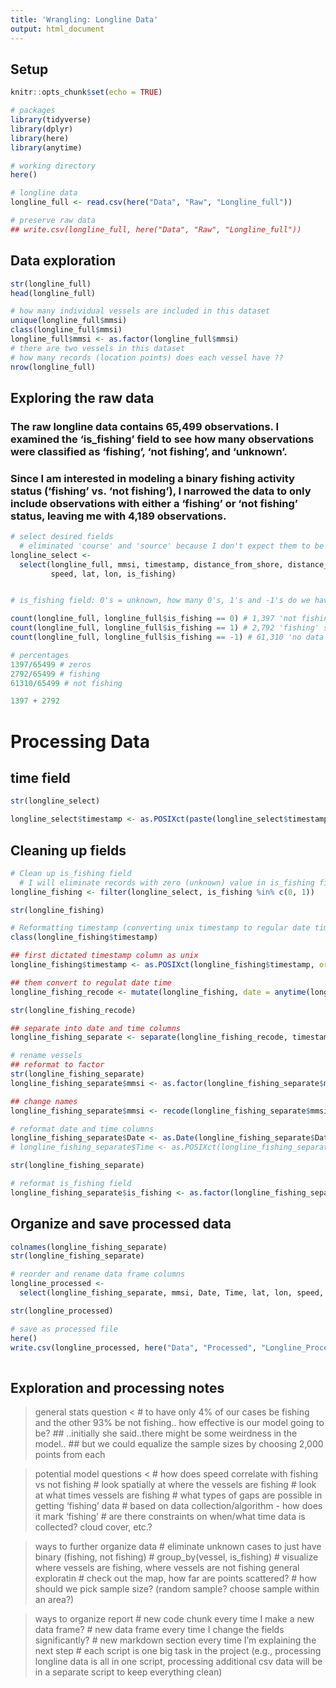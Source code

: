 ```yaml
---
title: 'Wrangling: Longline Data'
output: html_document
---
```

## Setup
```r
knitr::opts_chunk$set(echo = TRUE)

# packages
library(tidyverse)
library(dplyr)
library(here)
library(anytime)

# working directory
here()

# longline data
longline_full <- read.csv(here("Data", "Raw", "Longline_full"))

# preserve raw data
## write.csv(longline_full, here("Data", "Raw", "Longline_full"))


```

## Data exploration
```r
str(longline_full)
head(longline_full)

# how many individual vessels are included in this dataset
unique(longline_full$mmsi)
class(longline_full$mmsi)
longline_full$mmsi <- as.factor(longline_full$mmsi)
# there are two vessels in this dataset
# how many records (location points) does each vessel have ??
nrow(longline_full)
```

## Exploring the raw data
### The raw longline data contains 65,499 observations. I examined the 'is_fishing' field to see how many observations were classified as 'fishing', 'not fishing', and 'unknown'. 
### Since I am interested in modeling a binary fishing activity status ('fishing' vs. 'not fishing'), I narrowed the data to only include observations with either a 'fishing' or 'not fishing' status, leaving me with 4,189 observations.
```r
# select desired fields
  # eliminated 'course' and 'source' because I don't expect them to be as useful predictor variables, now I'm left with 8 columns
longline_select <- 
  select(longline_full, mmsi, timestamp, distance_from_shore, distance_from_port,
         speed, lat, lon, is_fishing) 


# is_fishing field: 0's = unknown, how many 0's, 1's and -1's do we have (out of 65,499 rows)

count(longline_full, longline_full$is_fishing == 0) # 1,397 'not fishing' statuses (2.13%)
count(longline_full, longline_full$is_fishing == 1) # 2,792 'fishing' statuses (4.26%)
count(longline_full, longline_full$is_fishing == -1) # 61,310 'no data' statuses (93.6%)

# percentages
1397/65499 # zeros
2792/65499 # fishing
61310/65499 # not fishing

1397 + 2792
```
# Processing Data
## time field
```r
str(longline_select)

longline_select$timestamp <- as.POSIXct(paste(longline_select$timestamp), format = "%Y-%m-%d %H:%M:%S", tz = "UTC")

```



## Cleaning up fields
```r
# Clean up is_fishing field
  # I will eliminate records with zero (unknown) value in is_fishing field because I want to see howwell different variables predict a binary condition of fishing or not fishing
longline_fishing <- filter(longline_select, is_fishing %in% c(0, 1))

str(longline_fishing)

# Reformatting timestamp (converting unix timestamp to regular date time)
class(longline_fishing$timestamp)

## first dictated timestamp column as unix
longline_fishing$timestamp <- as.POSIXct(longline_fishing$timestamp, origin="1970-01-01")

## them convert to regulat date time
longline_fishing_recode <- mutate(longline_fishing, date = anytime(longline_fishing$timestamp))

str(longline_fishing_recode)

## separate into date and time columns
longline_fishing_separate <- separate(longline_fishing_recode, timestamp, c("Date", "Time"), sep = " ")

# rename vessels
## reformat to factor
str(longline_fishing_separate)
longline_fishing_separate$mmsi <- as.factor(longline_fishing_separate$mmsi) 

## change names
longline_fishing_separate$mmsi <- recode(longline_fishing_separate$mmsi, "12639560807591" = "Vessel 1", "51394439323066" = "Vessel 2")

# reformat date and time columns
longline_fishing_separate$Date <- as.Date(longline_fishing_separate$Date, format = "%Y-%m-%d") 
# longline_fishing_separate$Time <- as.POSIXct(longline_fishing_separate$Time,format="%H:%M:%S")

str(longline_fishing_separate)  

# reformat is_fishing field
longline_fishing_separate$is_fishing <- as.factor(longline_fishing_separate$is_fishing)
```
## Organize and save processed data
```r
colnames(longline_fishing_separate)
str(longline_fishing_separate)

# reorder and rename data frame columns
longline_processed <- 
  select(longline_fishing_separate, mmsi, Date, Time, lat, lon, speed, distance_from_shore, distance_from_port, is_fishing)

str(longline_processed)

# save as processed file
here()
write.csv(longline_processed, here("Data", "Processed", "Longline_Processed.csv"))
   
```

## Exploration and processing notes

> general stats question <
  # to have only 4% of our cases be fishing and the other 93% be not fishing..
  how effective is our model going to be?
  ## ..initially she said..there might be some weirdness in the model..
  ## but we could equalize the sample sizes by choosing 2,000 points from each

> potential model questions <
  # how does speed correlate with fishing vs not fishing
  # look spatially at where the vessels are fishing
  # look at what times vessels are fishing
    # what types of gaps are possible in getting 'fishing' data
        # based on data collection/algorithm - how does it mark 'fishing'
        # are there constraints on when/what time data is collected? cloud cover, etc.?

> ways to further organize data
  # eliminate unknown cases to just have binary (fishing, not fishing)
  # group_by(vessel, is_fishing)
  # visualize where vessels are fishing, where vessels are not fishing
> general exploratin
  # check out the map, how far are points scattered? 
  # how should we pick sample size? (random sample? choose sample within an area?)
  
> ways to organize report
  # new code chunk every time I make a new data frame?
  # new data frame every time I change the fields significantly?
  # new markdown section every time I'm explaining the next step
  # each script is one big task in the project (e.g., processing longline data is all in one script,
  processing additional csv data will be in a separate script to keep everything clean)


